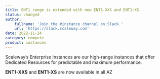 ```yaml
---
title: ENT1 range is extended with new ENT1-XXS and ENT1-XS
status: changed
author:
    fullname: 'Join the #instance channel on Slack.'
    url: 'https://slack.scaleway.com'
date: 2022-11-24
category: compute
product: instances
---
```


Scaleway’s Enterprise Instances are our high-range instances that offer Dedicated Resources for predictable and maximum performance.

**ENT1-XXS** and **ENT1-XS** are now available in all AZ

